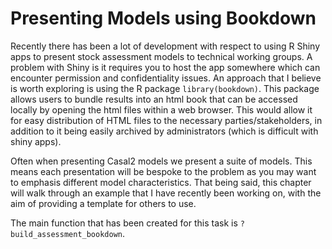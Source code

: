 # Presenting Models using Bookdown  {#presentwithBookdown}
Recently there has been a lot of development with respect to using R Shiny apps to present stock assessment models to technical working groups. A problem with Shiny is it requires you to host the app somewhere which can encounter permission and confidentiality issues. An approach that I believe is worth exploring is using the R package `library(bookdown)`. This package allows users to bundle results into an html book that can be accessed locally by opening the html files within a web browser. This would allow it for easy distribution of  HTML files to the necessary parties/stakeholders, in addition to it being easily archived by administrators (which is difficult with shiny apps).


Often when presenting Casal2 models we present a suite of models. This means each presentation will be bespoke to the problem as you may want to emphasis different model characteristics. That being said, this chapter will walk through an example that I have recently been working on, with the aim of providing a template for others to use. 

The main function that has been created for this task is `?build_assessment_bookdown`.
